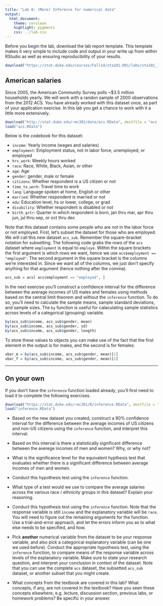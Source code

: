 ```yaml
---
title: "Lab 8: (More) Inference for numerical data"
output:
  html_document:
    theme: cerulean
    highlight: pygments
    css: ../lab.css
---
```


<div id="template">
Before you begin the lab, download the lab report template. This template makes it very simple to include code and output in your write up from within RStudio as well as ensuring reproducibility of your results.
```r
download("https://stat.duke.edu/courses/Fall14/sta101.001/labs/sta101_lab8.Rmd", destfile = "sta101_lab8.Rmd")
```
</div>

## American salaries

Since 2005, the American Community Survey polls ~$3.5 million households yearly. We will work with a randon sample of 2000 observations from the 2012 ACS. You have already worked with this dataset once, as part of your application exercise. In this lab you get a chance to work with it a little more extensively.

```r
download("http://stat.duke.edu/~mc301/data/acs.RData", destfile = "acs.RData")
load("acs.RData")
```

Below is the *codebook* for this dataset:

* `income`: Yearly income (wages and salaries)
* `employment`: Employment status, not in labor force, unemployed, or employed
* `hrs_work`: Weekly hours worked
* `race`: Race, White, Black, Asian, or other
* `age`: Age
* `gender`: gender, male or female
* `citizens`: Whether respondent is a US citizen or not
* `time_to_work`: Travel time to work
* `lang`: Language spoken at home, English or other
* `married`: Whether respondent is married or not
* `edu`: Education level, hs or lower, college, or grad
* `disability`: Whether respondent is disabled or not
* `birth_qrtr`: Quarter in which respondent is born, jan thru mar, apr thru jun, jul thru sep, or oct thru dec

Note that this dataset contains some people who are not in the labor force or not employed. First, let's subset the dataset for those who are employed. We will call this new dataset `acs_sub`. Remember the square-bracket notation for subsetting. The following code grabs the rows of the `acs` dataset where `employment` is equal to `employe`. Within the square brackets the first argument is which rows we want, hence we use `acs$employment == "employed"`. The second argument in the square bracket is the columns we're interested in. Since we want all of the columns, we just don't specify anything for that argument (hence nothing after the comma).

```r
acs_sub = acs[ acs$employment == "employed", ]
```

In the next exercise you'll construct a confidence interval for the difference between the average incomes of US males and females using methods based on the central limit theorem and without the `inference` function. To do so, you'll need to calculate the sample means, sample standard deviations, and sample sizes. The `by` function is useful for calaculating sample statistics across levels of a categorical (grouping) variable.

```r
by(acs_sub$income, acs_sub$gender, mean)
by(acs_sub$income, acs_sub$gender, sd)
by(acs_sub$income, acs_sub$gender, length)
```

To store these values to objects you can make use of the fact that the first element in the output is for males, and the second is for females:

```r
xbar_m = by(acs_sub$income, acs_sub$gender, mean)[1]
xbar_f = by(acs_sub$income, acs_sub$gender, mean)[2]
```

* * *

## On your own
<div class="oyo">

If you don't have the `inference` function loaded already, you'll first need to load it to complete the following exercises.

```r
download("https://stat.duke.edu/~mc301/R/inference.RData", destfile = "inference.RData")
load("inference.RData")
```

-  Based on the new dataset you created, construct a 90\% confidence interval for the difference between the average incomes of US citizens and non-US citizens using the `inference` function, and interpret this interval. 

- Based on this interval is there a statistically significant difference between the averege incomes of men and women? Why, or why not?

- What is the significance level for the equivalent hypthesis test that evaluates whether there is a significant difference between average incomes of men and women.

- Conduct this hypothesis test using the `inference` function.

- What type of a test would we use to compare the average salaries across the various race / ethnicity groups in this dataset? Explain your reasoning.

- Conduct this hypothesis test using the `inference` function. Note that the response variable is still `income` and the explanatory variable will be `race`. You will need to figure out the remaining arguments for the function. Use a trial-and-error approach, and let the errors inform you as to what else needs to be specified, and how.

- Pick **another** numerical variable from the dataset to be your response variable, and also pick a categorical explanatory variable (can be one we used before). Conduct the appropriate hypothesis test, using the `inference` function, to compare means of the response variable across levels of the explanatory variable. Make sure to state your research question, and interpret your conclusion in context of the dataset. Note that you can use the complete `acs` dataset, the subsetted `acs_sub` dataset, or another subset that you might create.

-   What concepts from the textbook are covered in this lab?  What concepts, if
any, are not covered in the textbook?  Have you seen these concepts elsewhere, 
e.g. lecture, discussion section, previous labs, or homework problems?  Be 
specific in your answer.
</div>